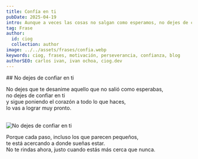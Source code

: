 ```yaml
---
title: Confía en ti
pubDate: 2025-04-19
intro: Aunque a veces las cosas no salgan como esperamos, no dejes de confiar en ti. Estás más cerca de lo que crees.
tag: Frase
author:
  id: ciog
  collection: author
image: ../../assets/frases/confia.webp
keywords: ciog, frases, motivación, perseverancia, confianza, blog
authorSEO: carlos ivan, ivan ochoa, ciog.dev
---
```


<FraseButtons music="true"/>

<div class="frase__container">
   ## No dejes de confiar en ti

   No dejes que te desanime aquello que no salió como esperabas, <br/>
   no dejes de confiar en ti <br/>
   y sigue poniendo el corazón a todo lo que haces, <br/>
   lo vas a lograr muy pronto. <br/><br/>

  <Image src="https://res.cloudinary.com/dx7uimym1/image/upload/v1745100999/confia_a0ld10.webp" width={400} height={200} alt="No dejes de confiar en ti"/>

   Porque cada paso, incluso los que parecen pequeños, <br/>
   te está acercando a donde sueñas estar. <br/>
   No te rindas ahora, justo cuando estás más cerca que nunca.
</div>

<br/>

<YoutubeVideo url="https://www.youtube.com/watch?v=7DJP4vy6g_A"/>
